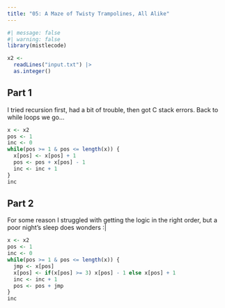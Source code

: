 ```yaml
---
title: "05: A Maze of Twisty Trampolines, All Alike"
---
```


```r
#| message: false
#| warning: false
library(mistlecode)

x2 <- 
  readLines("input.txt") |>
  as.integer()
```

## Part 1

I tried recursion first, had a bit of trouble, then got C stack errors. Back to while loops we go...

```r
x <- x2
pos <- 1
inc <- 0
while(pos >= 1 & pos <= length(x)) {
  x[pos] <- x[pos] + 1
  pos <- pos + x[pos] - 1
  inc <- inc + 1
}
inc
```

## Part 2

For some reason I struggled with getting the logic in the right order, but a poor night's sleep does wonders :|

```r
x <- x2
pos <- 1
inc <- 0
while(pos >= 1 & pos <= length(x)) {
  jmp <- x[pos]
  x[pos] <- if(x[pos] >= 3) x[pos] - 1 else x[pos] + 1
  inc <- inc + 1
  pos <- pos + jmp
}
inc
```
